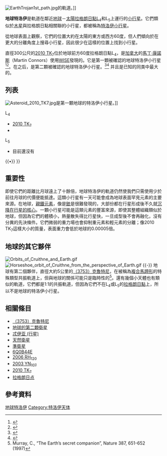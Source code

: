 [[File:EarthTrojan1st_path.jpg|thumb]]的軌道。]]

'''地球特洛伊'''是軌道在鄰近[[地球|地球]]－[[太陽|太陽]][[拉格朗日點|拉格朗日點]]L<sub>4</sub>和L<sub>5</sub>上運行的[[小行星|小行星]]。它們類似於[[木星|木星]]與拉格朗日點相關聯的小行星，都被稱為[[特洛伊小行星|特洛伊小行星]]。

從地球表面上觀察，它們的位置大約在太陽的東方或西方60度，但人們傾向於在更大的分離角度上搜尋小行星，因此很少在這樣的位置上找到小行星。

直徑300公尺的[[2010_TK7|2010 TK<sub>7</sub>]]位於地球前方60度拉格朗日點L<sub>4</sub>，是[[加拿大|加拿大]]{{link-en|阿撒巴斯卡大學|Athabasca University}}的[[馬丁·康諾斯|馬丁·康諾斯]]（Martin Connors）使用[[廣域紅外線巡天探測衛星|WISE]]發現的。它是第一顆被確認的地球特洛伊小行星<ref>{{Cite web |url=http://www.newscientist.com/article/mg21128234.200-earth-stalker-found-in-eternal-twilight.html |title=存档副本 |accessdate=2011-08-17 |archive-date=2011-12-07 |archive-url=https://web.archive.org/web/20111207072955/http://www.newscientist.com/article/mg21128234.200-earth-stalker-found-in-eternal-twilight.html |dead-url=no }}</ref><ref name=Choi>{{cite web |last1=Choi |first1=Charles Q. |title=First Asteroid Companion of Earth Discovered at Last |url=http://www.space.com/12443-earth-asteroid-companion-discovered-2010-tk7.html |date=27 July 2011 |publisher=[[Space.com|Space.com]] |accessdate=2011-07-27 |archive-date=2019-05-03 |archive-url=https://web.archive.org/web/20190503012538/https://www.space.com/12443-earth-asteroid-companion-discovered-2010-tk7.html |dead-url=no }}</ref>。在{{mpl|2010 TK|7}}之后，{{tsl|en|(614689)_2020_XL5|2020 XL5}}是第二顆被確認的地球特洛伊小行星。<ref name="Santana-Ros2022">{{cite journal
 |display-authors = etal
 |first1          = T.
 |last1           = Santana-Ros
 |first2          = M.
 |last2           = Micheli
 |first3          = L.
 |last3           = Faggioli
 |first4          = R.
 |last4           = Cennamo
 |first5          = M.
 |last5           = Devogèle
 |first6          = A.
 |last6           = Alvarez-Candal
 |title           = Orbital stability analysis and photometric characterization of the second Earth Trojan asteroid 2020 XL5
 |url             = https://www.nature.com/articles/s41467-022-27988-4.pdf
 |journal         = Nature Communications
 |date            = February 2022
 |volume          = 13
 |issue           = 447
 |pages           = L25
 |doi             = 10.1038/s41467-022-27988-4
 |arxiv           = 
 |bibcode         = 
 |s2cid           = 
 |access-date     = 2022-04-28
 |archive-date    = 2022-06-05
 |archive-url     = https://web.archive.org/web/20220605133804/https://www.nature.com/articles/s41467-022-27988-4.pdf
}}</ref><ref name="NYT-20220202">{{cite news |last=Chang |first=Kenneth |title=Astronomers Find a New Asteroid Sharing Earth’s Orbit - The Trojan asteroid 2020 XL5, which follows the same path around the sun as our planet, was revealed only after a decade of searching. |url=https://www.nytimes.com/2022/02/02/science/astronomy-asteroid-trojan.html |date=2 February 2022 |work=[[The_New_York_Times|The New York Times]] |accessdate=2 February 2022 |archive-date=2022-02-03 |archive-url=https://web.archive.org/web/20220203014433/https://www.nytimes.com/2022/02/02/science/astronomy-asteroid-trojan.html }}</ref> 并且是已知的同类中最大的。
==列表==
[[File:Asteroid_2010_TK7.jpg|thumb]]是第一顆地球的特洛伊小行星。]]

L<sub>4</sub>
*[[2010_TK7|2010 TK<sub>7</sub>]]
*{{tsl|en|(614689)_2020_XL5|2020 XL5}}
L<sub>5</sub>
*目前還沒有

{{multiple image | align = center| direction = horizontal | width = 300
| header =从 1600 到 2500年 {{mp|2010 TK|7}} 的轨道动画
| image1 = Animation of 2010 TK7.gif
| caption1 = 相对于太阳和地球
| image2 = Animation of 2010 TK7 around Earth.gif 
| caption2 = 环绕地球
| image3 = Animation of 2010 TK7 around Sun.gif 
| caption3 = 环绕太阳
| footer ={{legend2| Yellow| 太阳}}{{•}}{{legend2| RoyalBlue| 地球}}{{•}}{{legend2|Magenta|{{mp|2010 TK|7}} }}
}}
==重要性==
即使它們的距離比月球遠上了十餘倍，地球特洛伊的軌道仍然使我們只需使用少於前往月球的代價便能抵達。這類小行星有一天可能會成為地球表面罕見元素的主要來源。在地球，[[戈耳斯密特分級法|親鐵元素]]，像是[[銥|銥]]是很難發現的，大部份都在行星形成後不久就[[行星分異|沉降在行星的核心]]。一顆小行星可能是這類元素的豐富來源，即使其整體組織類似於地球，但因為它們的體積小，熱量散失得比行星快，一旦成型後不會再融化，沒有分異的先決條件。它們微弱的重力場也會抑制重元素和輕元素的分離；像2010 TK<sub>7</sub>這樣大小的質量，表面重力會低於地球的0.00005倍。

==地球的其它夥伴==
[[File:Orbits_of_Cruithne_and_Earth.gif|frame]]
[[File:Horseshoe_orbit_of_Cruithne_from_the_perspective_of_Earth.gif|frame]]
{{-}}
地球有第二個夥伴，直徑大約5公里的[[小行星3753|（3753）克魯特尼]]，在被稱為[[馬蹄形軌道|複合馬蹄形]]的特殊類型共振軌道上，但與地球的關係可能只是臨時性的<ref>Murray, C., “The Earth’s secret companion”, Nature 387, 651-652 (1997)</ref>。還有幾個小天體也有類似的軌道，它們都是1:1的共振軌道，但因為它們不在L<sub>4</sub>或L<sub>5</sub>的[[拉格朗日點|拉格朗日點]]上，所以不是地球的特洛伊小行星。  

== 相關條目 ==
*[[小行星3753|（3753）克魯特尼]]
*[[地球的其他衛星|地球的第二顆衛星]]
*[[忒伊亚_(行星)|忒伊亚 (行星)]]
*[[天然衛星|天然衛星]]
*[[準衛星|準衛星]]
*[[6Q0B44E|6Q0B44E]]
*[[2006_RH120|2006 RH<sub>120</sub>]]
*[[2003_YN107|2003 YN<sub>107</sub>]]
*[[2010_TK7|2010 TK<sub>7</sub>]]
*[[拉格朗日点|拉格朗日点]]

==參考資料==
{{reflist}}
{{refbegin}}
{{refend}}

{{小行星}}
{{小天體}}

{{DEFAULTSORT:Earth Trojan Asteroid}}
[[Category:地球特洛伊|]]
[[Category:特洛伊天体|Category:特洛伊天体]]